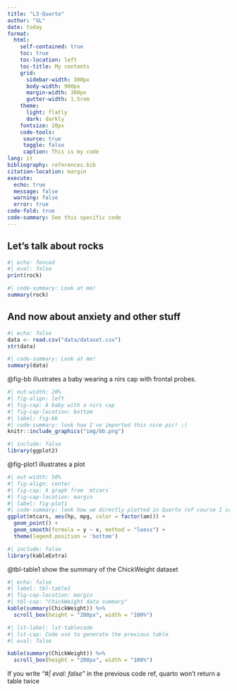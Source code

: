 ```yaml
---
title: "L3-Quarto"
author: "GL"
date: today
format: 
  html:
    self-contained: true
    toc: true
    toc-location: left
    toc-title: My contents
    grid:
      sidebar-width: 300px
      body-width: 900px
      margin-width: 300px
      gutter-width: 1.5rem
    theme: 
      light: flatly
      dark: darkly
    fontsize: 20px
    code-tools: 
     source: true
     toggle: false
     caption: This is my code
lang: it
bibliography: references.bib
citation-location: margin
execute: 
  echo: true
  message: false
  warning: false
  error: true
code-fold: true
code-summary: See this specific code
---
```



## Let's talk about rocks

```r
#| echo: fenced
#| eval: false
print(rock)
```


```r
#| code-summary: Look at me!
summary(rock)
```

## And now about anxiety and other stuff
```r
#| echo: false
data <- read.csv("data/dataset.csv")
str(data)
```

```r
#| code-summary: Look at me!
summary(data)
```

@fig-bb illustrates a baby wearing a nirs cap with frontal probes.
```r
#| out-width: 20%
#| fig-align: left
#| fig-cap: A baby with a nirs cap
#| fig-cap-location: bottom
#| label: fig-bb
#| code-summary: look how I've imported this nice pic! ;)
knitr::include_graphics("img/bb.png")
```
 
```r
#| include: false
library(ggplot2)
```


@fig-plot1 illustrates a plot

```r
#| out-width: 50%                                
#| fig-align: center                             
#| fig-cap: A graph from `mtcars`
#| fig-cap-location: margin
#| label: fig-plot1
#| code-summary: look how we directly plotted in Quarto (of course I copied Ottavia's code)
ggplot(mtcars, aes(hp, mpg, color = factor(am))) +
  geom_point() +
  geom_smooth(formula = y ~ x, method = "loess") +
  theme(legend.position = 'bottom')
```

```r
#| include: false
library(kableExtra)
```

@tbl-table1 show the summary of the ChickWeight dataset

```r
#| echo: false
#| label: tbl-table1
#| fig-cap-location: margin
#| tbl-cap: "ChickWeight data summary"
kable(summary(ChickWeight)) %>%
  scroll_box(height = "200px", width = "100%")
```
```r
#| lst-label: lst-tablecode
#| lst-cap: Code use to generate the previous table
#| eval: false

kable(summary(ChickWeight)) %>%
  scroll_box(height = "200px", width = "100%")
```

::: {.callout-tip collapse="true"}

If you write  *"#| eval: false"*  in the previous code ref, quarto won't return a table twice
:::